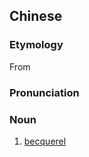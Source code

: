 ==Chinese==
{{zh-forms|s=贝克勒尔}}

===Etymology===
From {{etyl|fr|zh}} {{m|fr|becquerel}}

===Pronunciation===
{{zh-pron
|m=bèikèlè'ěr
|cat=n
}}

===Noun===
{{zh-noun}}

# [[becquerel]]